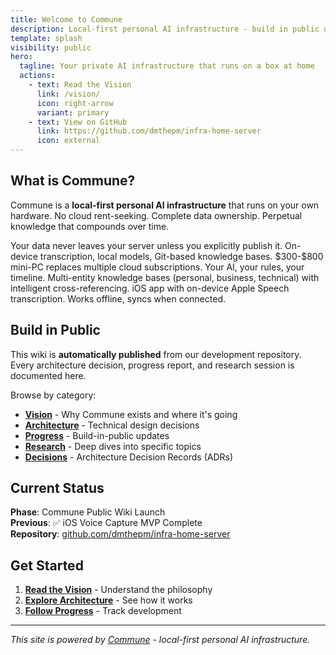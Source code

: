 ```yaml
---
title: Welcome to Commune
description: Local-first personal AI infrastructure - build in public documentation
template: splash
visibility: public
hero:
  tagline: Your private AI infrastructure that runs on a box at home
  actions:
    - text: Read the Vision
      link: /vision/
      icon: right-arrow
      variant: primary
    - text: View on GitHub
      link: https://github.com/dmthepm/infra-home-server
      icon: external
---
```



## What is Commune?

Commune is a **local-first personal AI infrastructure** that runs on your own hardware. No cloud rent-seeking. Complete data ownership. Perpetual knowledge that compounds over time.

<CardGrid>
	<Card title="🔒 Private by Default" icon="lock">
		Your data never leaves your server unless you explicitly publish it. On-device transcription, local models, Git-based knowledge bases.
	</Card>
	<Card title="🏠 Runs at Home" icon="home">
		$300-$800 mini-PC replaces multiple cloud subscriptions. Your AI, your rules, your timeline.
	</Card>
	<Card title="🧠 Learns from You" icon="lightbulb">
		Multi-entity knowledge bases (personal, business, technical) with intelligent cross-referencing.
	</Card>
	<Card title="📱 Mobile-First Capture" icon="phone">
		iOS app with on-device Apple Speech transcription. Works offline, syncs when connected.
	</Card>
</CardGrid>

## Build in Public

This wiki is **automatically published** from our development repository. Every architecture decision, progress report, and research session is documented here.

Browse by category:
- **[Vision](/vision/)** - Why Commune exists and where it's going
- **[Architecture](/architecture/)** - Technical design decisions
- **[Progress](/progress/)** - Build-in-public updates
- **[Research](/research/)** - Deep dives into specific topics
- **[Decisions](/decisions/)** - Architecture Decision Records (ADRs)

## Current Status

**Phase**: Commune Public Wiki Launch  
**Previous**: ✅ iOS Voice Capture MVP Complete  
**Repository**: [github.com/dmthepm/infra-home-server](https://github.com/dmthepm/infra-home-server)

## Get Started

1. **[Read the Vision](/vision/)** - Understand the philosophy
2. **[Explore Architecture](/architecture/)** - See how it works
3. **[Follow Progress](/progress/)** - Track development

---

*This site is powered by [Commune](https://thecommune.app) - local-first personal AI infrastructure.*

